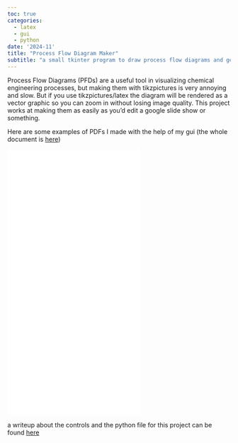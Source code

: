 ```yaml
---
toc: true
categories: 
  - latex
  - gui
  - python
date: '2024-11'
title: "Process Flow Diagram Maker"
subtitle: "a small tkinter program to draw process flow diagrams and generate TikzPicture code"
---
```



Process Flow Diagrams (PFDs) are a useful tool in visualizing chemical engineering processes, but making them with tikzpictures is very annoying and slow. But if you use tikzpictures/latex  the diagram will be rendered as a vector graphic so you can zoom in without losing image quality. This project works at making them as easily as you'd edit a google slide show or something. 

Here are some examples of PDFs I made with the help of my gui (the whole document is [here](https://github.com/kylecapybara/pfdmaker/blob/main/hw7latex/hw7.pdf))

![example1](1.pdf)
![example2](2.pdf)
![example3](3.pdf)
![example4](4.pdf)

a writeup about the controls and the python file for this project can be found [here](https://github.com/kylecapybara/pfdmaker/)